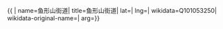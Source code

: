 {{ {{{1|PRC admin/showdata}}}|
name=鱼形山街道|
title=鱼形山街道|
lat=|
lng=|
wikidata=Q101053250|
wikidata-original-name=|
arg={{{arg|}}}}}